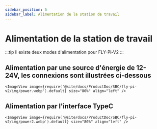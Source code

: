 ```yaml
---
sidebar_position: 5
sidebar_label: Alimentation de la station de travail
---
```


# Alimentation de la station de travail

:::tip
Il existe deux modes d'alimentation pour FLY-Pi-V2
:::

## Alimentation par une source d'énergie de 12-24V, les connexions sont illustrées ci-dessous

    <ImageView image={require('@site/docs/ProductDoc/SBC/fly-pi-v2/img/power.webp').default} size="80%" align="left" />


## Alimentation par l'interface TypeC

    <ImageView image={require('@site/docs/ProductDoc/SBC/fly-pi-v2/img/power2.webp').default} size="80%" align="left" />